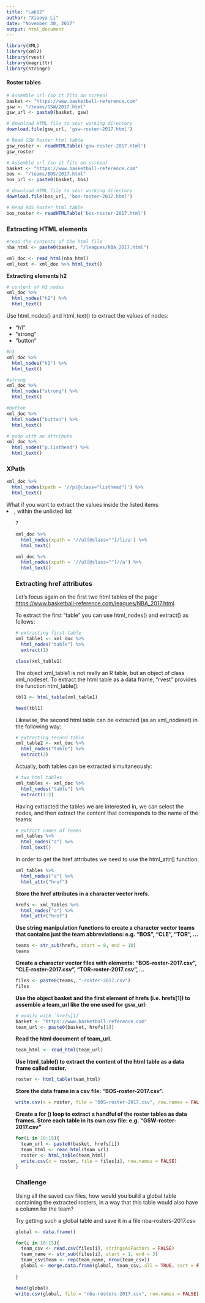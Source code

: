 ```yaml
---
title: "Lab12"
author: "Xiaoya Li"
date: "November 30, 2017"
output: html_document
---
```


```r
library(XML)
library(xml2)
library(rvest)
library(magrittr)
library(stringr)
```


#### Roster tables

```r
# Assemble url (so it fits on screen)
basket <- "https://www.basketball-reference.com"
gsw <- "/teams/GSW/2017.html"
gsw_url <- paste0(basket, gsw)

# download HTML file to your working directory
download.file(gsw_url, 'gsw-roster-2017.html')

# Read GSW Roster html table
gsw_roster <- readHTMLTable('gsw-roster-2017.html')
gsw_roster

```


```r
# Assemble url (so it fits on screen)
basket <- "https://www.basketball-reference.com"
bos <- "/teams/BOS/2017.html"
bos_url <- paste0(basket, bos)

# download HTML file to your working directory
download.file(bos_url, 'bos-roster-2017.html')

# Read BOS Roster html table
bos_roster <- readHTMLTable('bos-roster-2017.html')
```


### Extracting HTML elements

```r
#read the contents of the html file
nba_html <- paste0(basket, "/leagues/NBA_2017.html")

xml_doc <- read_html(nba_html)
xml_text <- xml_doc %>% html_text()

```


**Extracting elements h2**
```r
# content of h2 nodes
xml_doc %>%
  html_nodes("h2") %>%
  html_text() 
```


Use html_nodes() and html_text() to extract the values of nodes:

- "h1"
- "strong"
- "button"

```r
#h1 
xml_doc %>% 
  html_nodes("h1") %>% 
  html_text()
```

```r
#strong
xml_doc %>% 
  html_nodes("strong") %>% 
  html_text()
```

```r
#button
xml_doc %>% 
  html_nodes("button") %>% 
  html_text()

```


```r
# node with an attribute
xml_doc %>%
  html_nodes("p.listhead") %>%
  html_text()
```

### XPath

```r
xml_doc %>%
  html_nodes(xpath = '//p[@class="listhead"]') %>%
  html_text()
```

What if you want to extract the <a> values inside the listed items <li>, within the unlisted list <ul>?

```r
xml_doc %>%
  html_nodes(xpath = '//ul[@class=""]/li/a') %>%
  html_text()
```

```r
xml_doc %>%
  html_nodes(xpath = '//ul[@class=""]//a') %>%
  html_text()
```

### Extracting href attributes

Let's focus again on the first two html tables of the page <https://www.basketball-reference.com/leagues/NBA_2017.html>.

To extract the first "table" you can use html_nodes() and extract() as follows:

```r
# extracting first table 
xml_table1 <- xml_doc %>%
  html_nodes("table") %>%
  extract(1)

class(xml_table1)
```

The object xml_table1 is not really an R table, but an object of class xml_nodeset. To extract the html table as a data frame, "rvest" provides the function html_table():

```r
tbl1 <- html_table(xml_table1)

head(tbl1)
```

Likewise, the second html table can be extracted (as an xml_nodeset) in the following way:

```r
# extracting second table 
xml_table2 <- xml_doc %>%
  html_nodes("table") %>%
  extract(2)
```


Actually, both tables can be extracted simultaneously:

```r
# two html tables
xml_tables <- xml_doc %>%
  html_nodes("table") %>%
  extract(1:2)

```

Having extracted the tables we are interested in, we can select the <a> nodes, and then extract the content that corresponds to the name of the teams:

```r
# extract names of teams
xml_tables %>% 
  html_nodes("a") %>%
  html_text()
```

In order to get the href attributes we need to use the html_attr() function:

```r
xml_tables %>% 
  html_nodes("a") %>% 
  html_attr("href")

```

**Store the href attributes in a character vector hrefs.**

```r
hrefs <- xml_tables %>% 
  html_nodes("a") %>% 
  html_attr("href")
```


**Use string manipulation functions to create a character vector teams that contains just the team abbreviations: e.g. "BOS", "CLE", "TOR", ...**

```r
teams <- str_sub(hrefs, start = 8, end = 10)
teams
```

**Create a character vector files with elements: "BOS-roster-2017.csv", "CLE-roster-2017.csv", "TOR-roster-2017.csv", ...**

```r
files <- paste0(teams, "-roster-2017.csv")
files
```


**Use the object basket and the first element of hrefs (i.e. hrefs[1]) to assemble a team_url like the one used for gsw_url:**
```r
# modify with `hrefs[1]`
basket <- "https://www.basketball-reference.com"
team_url <- paste0(basket, hrefs[1])

```


**Read the html document of team_url.**

```r
team_html <- read_html(team_url)
```


**Use html_table() to extract the content of the html table as a data frame called roster.**

```r
roster <- html_table(team_html)
```

**Store the data frame in a csv file: "BOS-roster-2017.csv".**

```r
write.csv(x = roster, file = "BOS-roster-2017.csv", row.names = FALSE)
```

**Create a for () loop to extract a handful of the roster tables as data frames.**
**Store each table in its own csv file: e.g. "GSW-roster-2017.csv"**

```r
for(i in 10:15){
  team_url <- paste0(basket, hrefs[i])
  team_html <- read_html(team_url)
  roster <- html_table(team_html)
  write.csv(x = roster, file = files[i], row.names = FALSE)
}
```


### Challenge 

Using all the saved csv files, how would you build a global table containing the extracted rosters, in a way that this table would also have a column for the team?

Try getting such a global table and save it in a file nba-rosters-2017.csv

```r
global <- data.frame()

for(i in 10:15){
  team_csv <- read.csv(files[i], stringsAsFactors = FALSE)
  team_name <- str_sub(files[i], start = 1, end = 3)
  team_csv$Team <- rep(team_name, nrow(team_csv))
  global <- merge.data.frame(global, team_csv, all = TRUE, sort = FALSE)
  
}

head(global)
write.csv(global, file = "nba-rosters-2017.csv", row.names = FALSE)
```



